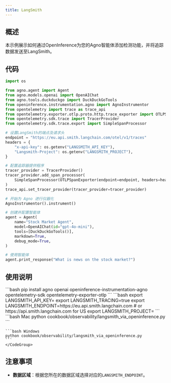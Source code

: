 ```yaml
---
title: LangSmith
---
```

## 概述

本示例展示如何通过OpenInference为您的Agno智能体添加检测功能，并将追踪数据发送至LangSmith。

## 代码

```python
import os

from agno.agent import Agent
from agno.models.openai import OpenAIChat
from agno.tools.duckduckgo import DuckDuckGoTools
from openinference.instrumentation.agno import AgnoInstrumentor
from opentelemetry import trace as trace_api
from opentelemetry.exporter.otlp.proto.http.trace_exporter import OTLPSpanExporter
from opentelemetry.sdk.trace import TracerProvider
from opentelemetry.sdk.trace.export import SimpleSpanProcessor

# 设置LangSmith的端点及请求头
endpoint = "https://eu.api.smith.langchain.com/otel/v1/traces"
headers = {
    "x-api-key": os.getenv("LANGSMITH_API_KEY"),
    "Langsmith-Project": os.getenv("LANGSMITH_PROJECT"),
}

# 配置追踪器提供程序
tracer_provider = TracerProvider()
tracer_provider.add_span_processor(
    SimpleSpanProcessor(OTLPSpanExporter(endpoint=endpoint, headers=headers))
)
trace_api.set_tracer_provider(tracer_provider=tracer_provider)

# 开始为 Agno 进行仪器化
AgnoInstrumentor().instrument()

# 创建并配置智能体
agent = Agent(
    name="Stock Market Agent",
    model=OpenAIChat(id="gpt-4o-mini"),
    tools=[DuckDuckGoTools()],
    markdown=True,
    debug_mode=True,
)

# 使用智能体
agent.print_response("What is news on the stock market?")
```

## 使用说明

<Steps>
  <Step title="安装依赖项">
    ```bash
    pip install agno openai openinference-instrumentation-agno opentelemetry-sdk opentelemetry-exporter-otlp
    ```
  </Step>

  <Step title="设置环境变量">
    ```bash
    export LANGSMITH_API_KEY=<your-key>
    export LANGSMITH_TRACING=true
    export LANGSMITH_ENDPOINT=https://eu.api.smith.langchain.com  # or https://api.smith.langchain.com for US
    export LANGSMITH_PROJECT=<your-project-name>
    ```
  </Step>

  <Step title="运行智能体">
    <CodeGroup>
    ```bash Mac
    python cookbook/observability/langsmith_via_openinference.py
    ```

    ```bash Windows
    python cookbook/observability/langsmith_via_openinference.py
    ```
    </CodeGroup>
  </Step>
</Steps>

## 注意事项

- **数据区域**：根据您所在的数据区域选择对应的`LANGSMITH_ENDPOINT`。